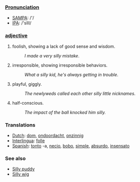 ===[[Pronunciation]]===
*[[w:SAMPA|SAMPA]]: /'/
*[[w:IPA|IPA]]: /'sIlI/

=== [[adjective]] ===
#foolish, showing a lack of good sense and wisdom.
#:''I made a very silly mistake''.
#irresponsible, showing irresponsible behaviors.
#:''What a silly kid, he's always getting in trouble''.
#playful, giggly.
#:''The newlyweds called each other silly little nicknames''.
#half-conscious.
#:''The impact of the ball knocked him silly.''

=== Translations ===

*[[Dutch]]: [[dom]], [[ondoordacht]], [[onzinnig]]
*[[Interlingua]]: [[folle]]
*[[Spanish]]: [[tonto]] -a, [[necio]], [[bobo]], [[simple]], [[absurdo]], [[insensato]]

=== See also ===
*[[Silly puddy]]
*[[Silly wig]]
